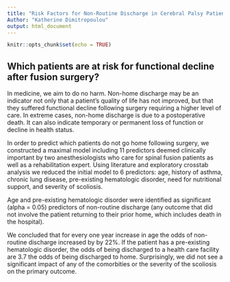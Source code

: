 ```yaml
---
title: "Risk Factors for Non-Routine Discharge in Cerebral Palsy Patients Undergoing Spinal Fusion"
Author: "Katherine Dimitropoulou"
output: html_document
---
```


```r
knitr::opts_chunk$set(echo = TRUE)
```

## Which patients are at risk for functional decline after fusion surgery?

In medicine, we aim to do no harm. Non-home discharge may be an indicator not only that a patient's quality of life has not improved, but that they suffered functional decline following surgery requiring a higher level of care. In extreme cases, non-home discharge is due to a postoperative death. It can also indicate temporary or permanent loss of function or decline in health status.  

In order to predict which patients do not go home following surgery, we constructed a maximal model including 11 predictors deemed clinically important by two anesthesiologists who care for spinal fusion patients as well as a rehabilitation expert. Using literature and exploratory crosstab analysis we reduced the initial model to 6 predictors: age, history of asthma, chronic lung disease, pre-existing hematologic disorder, need for nutritional support, and severity of scoliosis. 

Age and pre-existing hematologic disorder were identified as significant (alpha = 0.05) predictors of non-routine discharge (any outcome that did not involve the patient returning to their prior home, which includes death in the hospital).

We concluded that for every one year increase in age the odds of non-routine discharge increased by by 22%. If the patient has a pre-existing hematologic disorder, the odds of being discharged to a health care facility are 3.7 the odds of being discharged to home. Surprisingly, we did not see a significant impact of any of the comorbities or the severity of the scoliosis on the primary outcome.

